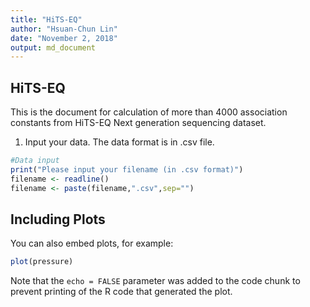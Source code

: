 ```yaml
---
title: "HiTS-EQ"
author: "Hsuan-Chun Lin"
date: "November 2, 2018"
output: md_document
---
```


## HiTS-EQ
This is the document for calculation of more than 4000 association constants from HiTS-EQ Next generation sequencing dataset.

1. Input your data. The data format is in .csv file.
```r
#Data input
print("Please input your filename (in .csv format)")
filename <- readline()
filename <- paste(filename,".csv",sep="")
```
## Including Plots

You can also embed plots, for example:

```r
plot(pressure)
```

Note that the `echo = FALSE` parameter was added to the code chunk to prevent printing of the R code that generated the plot.
